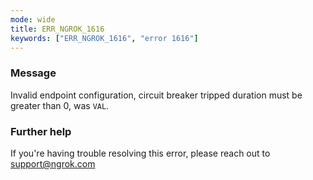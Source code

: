 ```yaml
---
mode: wide
title: ERR_NGROK_1616
keywords: ["ERR_NGROK_1616", "error 1616"]
---
```


### Message

Invalid endpoint configuration, circuit breaker tripped duration must be greater than 0, was `VAL`.

### Further help

If you're having trouble resolving this error, please reach out to [support@ngrok.com](mailto:support@ngrok.com?subject=Help%20with%20ERR_NGROK_1616)
